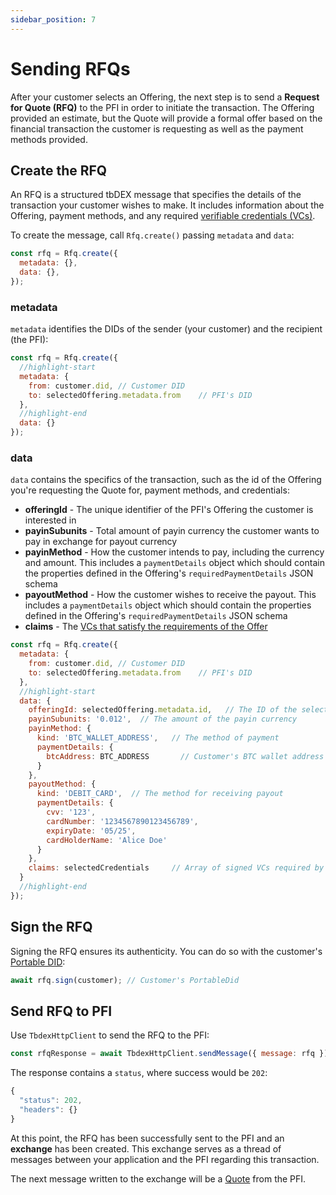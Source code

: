 ```yaml
---
sidebar_position: 7
---
```


# Sending RFQs

After your customer selects an Offering, the next step is to send a **Request for Quote (RFQ)** to the PFI in order to initiate the transaction.
The Offering provided an estimate, but the Quote will provide a formal offer based on the financial transaction the customer is requesting as well as the payment methods provided.

## Create the RFQ
An RFQ is a structured tbDEX message that specifies the details of the transaction your customer wishes to make. 
It includes information about the Offering, payment methods, and any required [verifiable credentials (VCs)](/docs/tbdex/wallet/managing-credentials).

To create the message, call `Rfq.create()` passing `metadata` and `data`:

```js
const rfq = Rfq.create({
  metadata: {},
  data: {},
});
```

### metadata
`metadata` identifies the DIDs of the sender (your customer) and the recipient (the PFI):

```js
const rfq = Rfq.create({
  //highlight-start
  metadata: {
    from: customer.did, // Customer DID
    to: selectedOffering.metadata.from    // PFI's DID
  },
  //highlight-end
  data: {}
});
```

### data
`data` contains the specifics of the transaction, such as the id of the Offering you're requesting the Quote for, payment methods, and credentials:

* **offeringId** - The unique identifier of the PFI's Offering the customer is interested in
* **payinSubunits** - Total amount of payin currency the customer wants to pay in exchange for payout currency
* **payinMethod** - How the customer intends to pay, including the currency and amount. This includes a `paymentDetails` object which should contain the properties defined in the Offering's `requiredPaymentDetails` JSON schema
* **payoutMethod** - How the customer wishes to receive the payout. This includes a `paymentDetails` object which should contain the properties defined in the Offering's `requiredPaymentDetails` JSON schema
* **claims** - The [VCs that satisfy the requirements of the Offer](/docs/tbdex/wallet/managing-credentials#select-credentials-that-satisfy-requirements)

```js
const rfq = Rfq.create({
  metadata: {
    from: customer.did, // Customer DID
    to: selectedOffering.metadata.from    // PFI's DID
  },
  //highlight-start
  data: {
    offeringId: selectedOffering.metadata.id,   // The ID of the selected offering
    payinSubunits: '0.012',  // The amount of the payin currency
    payinMethod: {
      kind: 'BTC_WALLET_ADDRESS',   // The method of payment
      paymentDetails: {
        btcAddress: BTC_ADDRESS       // Customer's BTC wallet address
      }           
    },
    payoutMethod: {
      kind: 'DEBIT_CARD',  // The method for receiving payout
      paymentDetails: {
        cvv: '123',
        cardNumber: '1234567890123456789',
        expiryDate: '05/25',
        cardHolderName: 'Alice Doe'
      }
    },
    claims: selectedCredentials     // Array of signed VCs required by the PFI
  }
  //highlight-end
});
```


## Sign the RFQ
Signing the RFQ ensures its authenticity. You can do so with the customer's [Portable DID](/docs/web5/build/decentralized-identifiers/how-to-create-did#portable-did):

```js
await rfq.sign(customer); // Customer's PortableDid
```

## Send RFQ to PFI
Use `TbdexHttpClient` to send the RFQ to the PFI:

```js
const rfqResponse = await TbdexHttpClient.sendMessage({ message: rfq });
```

The response contains a `status`, where success would be `202`:

```js
{
  "status": 202,
  "headers": {}
}
```

At this point, the RFQ has been successfully sent to the PFI and an **exchange** has been created.
This exchange serves as a thread of messages between your application and the PFI regarding this transaction.

The next message written to the exchange will be a [Quote](/docs/tbdex/wallet/receive-quote) from the PFI.
